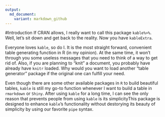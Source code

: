 ```yaml
---
output: 
  md_document:
    variant: markdown_github
---
```

<!-- README.md is generated from README.Rmd. Please edit that file -->

#Introduction
If CRAN allows, I really want to call this package `kable%>%`. Well, let's sit down and get back to the reality. Now you have `kableExtra`.

Everyone loves `kable`, so do I. It is the most straight forward, convenient table generating function in R (in my opinion). At the same time, it won't through you some useless messages that you need to think of a way to get rid of. Also, if you are planning to "knit" a document, you probably have already have `knitr` loaded. Why would you want to load another "table generator" package if the original one can fulfill your need.  


Even though there are some other available packages in `R` to build beautiful tables, `kable` is still my go-to function whenever I want to build a table in `rmarkdown` or `Shiny`. After using `kable` for a long time, I can see the only reason that prevents people from using `kable` is its simplicityThis package is designed to enhance `kable`'s functionality without destorying its beauty of simplicity by using our favorite `pipe` syntax. 
